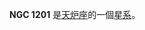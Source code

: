 {{NGCInfoBox|NGCID=NGC 1201|發現者=弗里德里希·威廉·赫歇爾|發現日期=1785年10月26日|其他編號=ESO 480-28,MCG -4-8-23|曆元=J2000.0|赤經=3時4分7.9秒
|赤緯=-26°4'8"|星座=天炉座|星體=星系|星等=10.7|表面亮度=13|藍等=11.7}}

'''NGC 1201''' 是[[天炉座|天炉座]]的一個[[星系|星系]]。

{{NGCReference|1201}}
{{Catalogs|NGC=1201}}
{{Galaxy-stub}}